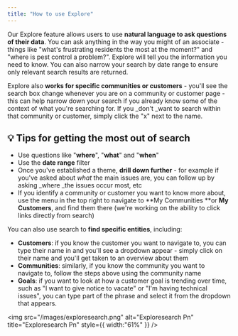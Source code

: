 ```yaml
---
title: "How to use Explore"
---
```


Our Explore feature allows users to use **natural language to ask questions of their data**. You can ask anything in the way you might of an associate - things like "what's frustrating residents the most at the moment?" and "where is pest control a problem?". Explore will tell you the information you need to know. You can also narrow your search by date range to ensure only relevant search results are returned.

Explore also **works for specific communities or customers** - you'll see the search box change whenever you are on a community or customer page - this can help narrow down your search if you already know some of the context of what you're searching for. If you _don't _want to search within that community or customer, simply click the "x" next to the name.

## **💡 Tips for getting the most out of search**

- Use questions like "**where**", "**what**" and "**when**"
- Use the **date range** filter
- Once you've established a theme, **drill down further** - for example if you've asked about _what_ the main issues are, you can follow up by asking _where _the issues occur most, etc
- If you identify a community or customer you want to know more about, use the menu in the top right to navigate to **My Communities **or **My Customers**, and find them there (we're working on the ability to click links directly from search)

You can also use search to **find specific entities**, including:

- **Customers**: if you know the customer you want to navigate to, you can type their name in and you'll see a dropdown appear - simply click on their name and you'll get taken to an overview about them
- **Communities**: similarly, if you know the community you want to navigate to, follow the steps above using the community name
- **Goals**: if you want to look at how a customer goal is trending over time, such as "I want to give notice to vacate" or "I'm having technical issues", you can type part of the phrase and select it from the dropdown that appears.

<img
  src="/images/exploresearch.png"
  alt="Exploresearch Pn"
  title="Exploresearch Pn"
  style={{ width:"61%" }}
/>